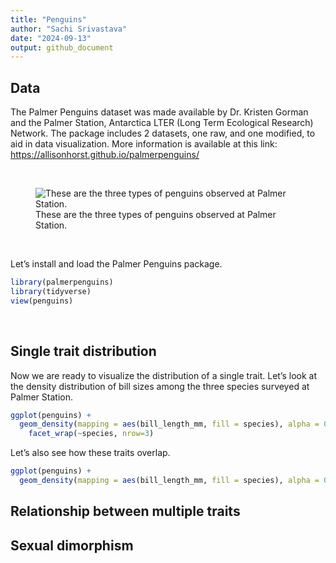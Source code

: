 ```yaml
---
title: "Penguins"
author: "Sachi Srivastava"
date: "2024-09-13"
output: github_document
---
```


## Data

The Palmer Penguins dataset was made available by Dr. Kristen Gorman and the Palmer Station, Antarctica LTER (Long Term Ecological Research) Network. The package includes 2 datasets, one raw, and one modified, to aid in data visualization. More information is available at this link: <https://allisonhorst.github.io/palmerpenguins/>

<br>

![These are the three types of penguins observed at Palmer Station.](https://allisonhorst.github.io/palmerpenguins/reference/figures/lter_penguins.png)

<br>

Let's install and load the Palmer Penguins package.
```r
library(palmerpenguins)
library(tidyverse)
view(penguins)
```
<br>

## Single trait distribution

Now we are ready to visualize the distribution of a single trait. Let's look at the density distribution of bill sizes among the three species surveyed at Palmer Station.

```r
ggplot(penguins) +
  geom_density(mapping = aes(bill_length_mm, fill = species), alpha = 0.5) + 
    facet_wrap(~species, nrow=3)
```

Let's also see how these traits overlap.

```r
ggplot(penguins) +
  geom_density(mapping = aes(bill_length_mm, fill = species), alpha = 0.5)
```



## Relationship between multiple traits

## Sexual dimorphism

